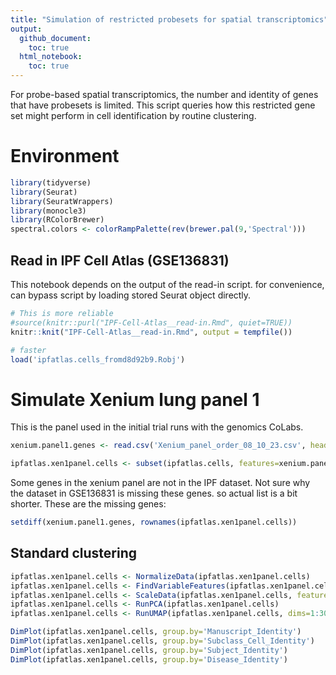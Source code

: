 ```yaml
---
title: "Simulation of restricted probesets for spatial transcriptomics"
output:
  github_document:
    toc: true
  html_notebook:
    toc: true
---
```


For probe-based spatial transcriptomics, the number and identity of genes that have probesets is limited. This script queries how this restricted gene set might perform in cell identification by routine clustering.

# Environment
```r
library(tidyverse)
library(Seurat)
library(SeuratWrappers)
library(monocle3)
library(RColorBrewer)
spectral.colors <- colorRampPalette(rev(brewer.pal(9,'Spectral')))
```

## Read in IPF Cell Atlas (GSE136831)
This notebook depends on the output of the read-in script. for convenience, can bypass script by loading stored Seurat object directly.
```r
# This is more reliable
#source(knitr::purl("IPF-Cell-Atlas__read-in.Rmd", quiet=TRUE))
knitr::knit("IPF-Cell-Atlas__read-in.Rmd", output = tempfile())
```
```r
# faster
load('ipfatlas.cells_fromd8d92b9.Robj')
```

# Simulate Xenium lung panel 1
This is the panel used in the initial trial runs with the genomics CoLabs.
```r
xenium.panel1.genes <- read.csv('Xenium_panel_order_08_10_23.csv', header = TRUE)$Gene
```
```r
ipfatlas.xen1panel.cells <- subset(ipfatlas.cells, features=xenium.panel1.genes)
```
Some genes in the xenium panel are not in the IPF dataset. Not sure why the dataset in GSE136831 is missing these genes. so actual list is a bit shorter. These are the missing genes:
```r
setdiff(xenium.panel1.genes, rownames(ipfatlas.xen1panel.cells))
```

## Standard clustering
```r
ipfatlas.xen1panel.cells <- NormalizeData(ipfatlas.xen1panel.cells)
ipfatlas.xen1panel.cells <- FindVariableFeatures(ipfatlas.xen1panel.cells)
ipfatlas.xen1panel.cells <- ScaleData(ipfatlas.xen1panel.cells, features=rownames(ipfatlas.xen1panel.cells))
ipfatlas.xen1panel.cells <- RunPCA(ipfatlas.xen1panel.cells)
ipfatlas.xen1panel.cells <- RunUMAP(ipfatlas.xen1panel.cells, dims=1:30)
```
```r
DimPlot(ipfatlas.xen1panel.cells, group.by='Manuscript_Identity')
DimPlot(ipfatlas.xen1panel.cells, group.by='Subclass_Cell_Identity')
DimPlot(ipfatlas.xen1panel.cells, group.by='Subject_Identity')
DimPlot(ipfatlas.xen1panel.cells, group.by='Disease_Identity')
```
